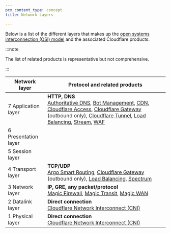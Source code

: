 ```yaml
---
pcx_content_type: concept
title: Network Layers

---
```


Below is a list of the different layers that makes up the [open systems interconnection (OSI) model](https://www.cloudflare.com/learning/ddos/glossary/open-systems-interconnection-model-osi/) and the associated Cloudflare products.

:::note

The list of related products is representative but not comprehensive.

:::

| Network layer  | Protocol and related products   |
| -------------------- | ------------------------- |
| 7 Application layer  | **HTTP, DNS**<br/> [Authoritative DNS](/dns), [Bot Management](/bots), [CDN](/cache/), [Cloudflare Access](/cloudflare-one/policies/access/), [Cloudflare Gateway](/cloudflare-one/policies/gateway/) (outbound only), [Cloudflare Tunnel](/cloudflare-one/connections/connect-networks/), [Load Balancing](/load-balancing/understand-basics/proxy-modes/), [Stream](/stream/), [WAF](/waf/) |
| 6 Presentation layer |         |
| 5 Session layer      |         |
| 4 Transport layer    | **TCP/UDP**<br/> [Argo Smart Routing](/argo-smart-routing/), [Cloudflare Gateway](/cloudflare-one/policies/gateway/) (outbound only), [Load Balancing](/load-balancing/understand-basics/proxy-modes/), [Spectrum](/spectrum/)   |
| 3 Network layer      | **IP, GRE, any packet/protocol**<br/> [Magic Firewall](/magic-firewall), [Magic Transit](/magic-transit), [Magic WAN](/magic-wan) |
| 2 Datalink layer     | **Direct connection**<br/> [Cloudflare Network Interconnect (CNI)](/network-interconnect)    |
| 1 Physical layer     | **Direct connection**<br/> [Cloudflare Network Interconnect (CNI)](/network-interconnect)    |
